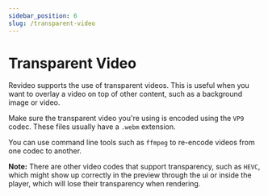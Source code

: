 ```yaml
---
sidebar_position: 6
slug: /transparent-video
---
```


# Transparent Video

Revideo supports the use of transparent videos. This is useful when you want to overlay a video on top of other content, such as a background image or video.

Make sure the transparent video you're using is encoded using the `VP9` codec. These files usually have a `.webm` extension.

You can use command line tools such as `ffmpeg` to re-encode videos from one codec to another.

**Note:**
There are other video codes that support transparency, such as `HEVC`, which might show up correctly in the preview through the ui or inside the player,
which will lose their transparency when rendering.

